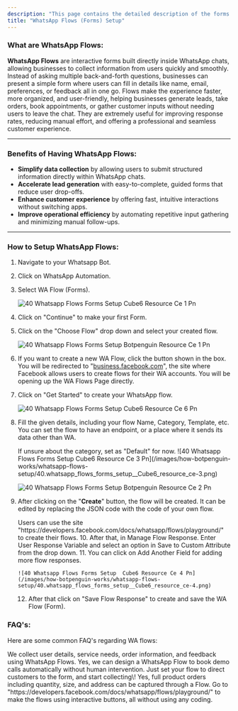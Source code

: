```yaml
---
description: "This page contains the detailed description of the forms setup in  Cube6. "
title: "WhatsApp Flows (Forms) Setup"
---
```


### **What are WhatsApp Flows:**

**WhatsApp Flows** are interactive forms built directly inside WhatsApp chats, allowing businesses to collect information from users quickly and smoothly. Instead of asking multiple back-and-forth questions, businesses can present a simple form where users can fill in details like name, email, preferences, or feedback all in one go. Flows make the experience faster, more organized, and user-friendly, helping businesses generate leads, take orders, book appointments, or gather customer inputs without needing users to leave the chat. They are extremely useful for improving response rates, reducing manual effort, and offering a professional and seamless customer experience.

---

### **Benefits of Having WhatsApp Flows:**

- **Simplify data collection** by allowing users to submit structured information directly within WhatsApp chats.
- **Accelerate lead generation** with easy-to-complete, guided forms that reduce user drop-offs.
- **Enhance customer experience** by offering fast, intuitive interactions without switching apps.
- **Improve operational efficiency** by automating repetitive input gathering and minimizing manual follow-ups.

---

### **How to Setup WhatsApp Flows:**

1. Navigate to your Whatsapp Bot.
2. Click on WhatsApp Automation.
3. Select WA Flow (Forms).

   ![40 Whatsapp Flows Forms Setup  Cube6 Resource Ce 1 Pn](/images/how-botpenguin-works/whatsapp-flows-setup/40.whatsapp_flows_forms_setup__Cube6_resource_ce-5.png)
4. Click on "Continue" to make your first Form.
5. Click on the "Choose Flow" drop down and select your created flow.

   ![40 Whatsapp Flows Forms Setup Botpenguin Resource Ce 1 Pn](/images/how-botpenguin-works/whatsapp-flows-setup/40.whatsapp_flows_forms_setup__botpenguin_resource_ce-1.png)
6. If you want to create a new WA Flow, click the button shown in the box. You will be redirected to "[business.facebook.com](http://business.facebook.com)", the site where Facebook allows users to create flows for their WA accounts. You will be opening up the WA Flows Page directly.
7. Click on "Get Started" to create your WhatsApp flow.

   ![40 Whatsapp Flows Forms Setup  Cube6 Resource Ce 6 Pn](/images/how-botpenguin-works/whatsapp-flows-setup/40.whatsapp_flows_forms_setup__Cube6_resource_ce-6.png)
8. Fill the given details, including your flow Name, Category, Template, etc. You can set the flow to have an endpoint, or a place where it sends its data other than WA.

   <Info>
     If unsure about the category, set as "Default" for now.
   </Info>
   ![40 Whatsapp Flows Forms Setup  Cube6 Resource Ce 3 Pn](/images/how-botpenguin-works/whatsapp-flows-setup/40.whatsapp_flows_forms_setup__Cube6_resource_ce-3.png)

   ![40 Whatsapp Flows Forms Setup Botpenguin Resource Ce 2 Pn](/images/how-botpenguin-works/whatsapp-flows-setup/40.whatsapp_flows_forms_setup__botpenguin_resource_ce-2.png)
9. After clicking on the "**Create**" button, the flow will be created. It can be edited by replacing the JSON code with the code of your own flow.

   <Check>
     Users can use the site "https://developers.facebook.com/docs/whatsapp/flows/playground/" to create their flows.
   </Check>
   10. After that, in Manage Flow Response. Enter User Response Variable and select an option in Save to Custom Attribute from the drop down.
   11. You can click on Add Another Field for adding more flow responses.

       ![40 Whatsapp Flows Forms Setup  Cube6 Resource Ce 4 Pn](/images/how-botpenguin-works/whatsapp-flows-setup/40.whatsapp_flows_forms_setup__Cube6_resource_ce-4.png)
   12. After that click on "Save Flow Response" to create and save the WA Flow (Form).

### **FAQ's:**

Here are some common FAQ's regarding WA flows:

<AccordionGroup>
  <Accordion title="What type of data or information do we want to collect from WhatsApp Flows?">
    We collect user details, service needs, order information, and feedback using WhatsApp Flows.
  </Accordion>
  <Accordion title="Can we design WhatsApp Flow that lets a customer book a demo call without needing human intervention?">
    Yes, we can design a WhatsApp Flow to book demo calls automatically without human intervention. Just set your flow to direct customers to the form, and start collecting\!
  </Accordion>
  <Accordion title="Is it possible to use a Flow to take full product order, including quantity size and delivery address?">
    Yes, full product orders including quantity, size, and address can be captured through a Flow.
  </Accordion>
  <Accordion title="Where to make the Flows if I dont know any coding?">
    Go to "https://developers.facebook.com/docs/whatsapp/flows/playground/" to make the flows using interactive buttons, all without using any coding.
  </Accordion>
</AccordionGroup>